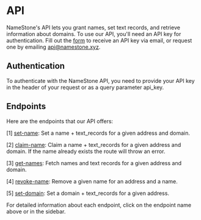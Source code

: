 # API

NameStone's API lets you grant names, set text records, and retrieve information about domains.
To use our API, you'll need an API key for authentication. Fill out the [form](https://namestone.xyz/try-namestone) to receive an API key via email, or request one by emailing [api@namestone.xyz](mailto:api@namestone.xyz).

## Authentication

To authenticate with the NameStone API, you need to provide your API key in the header of your request or as a query parameter api_key.

## Endpoints

Here are the endpoints that our API offers:

[1] [set-name](./set-name): Set a name + text_records for a given address and domain.

[2] [claim-name](./claim-name): Claim a name + text_records for a given address and domain. If the name already exists the route will throw an error.

[3] [get-names](./get-names): Fetch names and text records for a given address and domain.

[4] [revoke-name](./revoke-name): Remove a given name for an address and a name.

[5] [set-domain](./set-domain): Set a domain + text_records for a given address.

For detailed information about each endpoint, click on the endpoint name above or in the sidebar.
